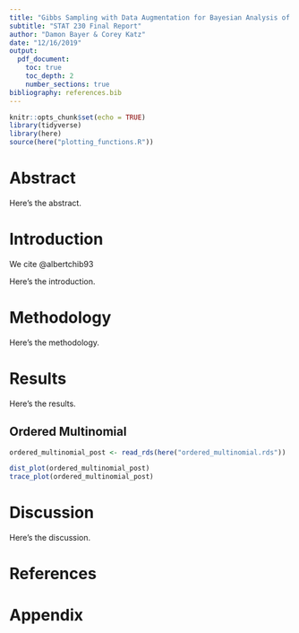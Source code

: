```yaml
---
title: "Gibbs Sampling with Data Augmentation for Bayesian Analysis of Binary and Polychotomous Response Data"
subtitle: "STAT 230 Final Report"
author: "Damon Bayer & Corey Katz"
date: "12/16/2019"
output:
  pdf_document:
    toc: true
    toc_depth: 2
    number_sections: true
bibliography: references.bib
---
```


```r
knitr::opts_chunk$set(echo = TRUE)
library(tidyverse)
library(here)
source(here("plotting_functions.R"))
```

# Abstract

Here's the abstract.

# Introduction
<!-- (explaining the motivation behind the new algorithm) -->

We cite @albertchib93

Here's the introduction.

# Methodology
<!-- (explaining the algorithm), -->

Here's the methodology.

# Results
<!-- (applying your algorithm to simulated or real data) -->

Here's the results.

## Ordered Multinomial

```r
ordered_multinomial_post <- read_rds(here("ordered_multinomial.rds"))

dist_plot(ordered_multinomial_post)
trace_plot(ordered_multinomial_post)
```


# Discussion
<!-- (shortcomings of this new algorithm and how it can be improved). -->

Here's the discussion.

# References



# Appendix
